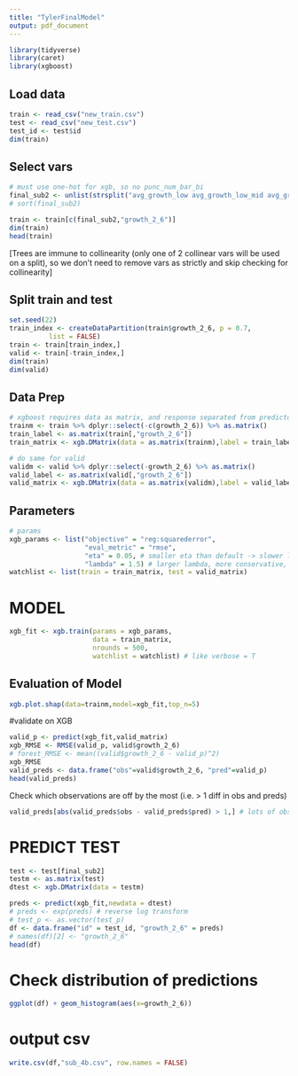 ---
title: "TylerFinalModel"
output: pdf_document
---

```{r, message=F}
library(tidyverse) 
library(caret)
library(xgboost)
```

## Load data
```{r,message=F}
train <- read_csv("new_train.csv")
test <- read_csv("new_test.csv")
test_id <- test$id
dim(train)
```

## Select vars
```{r}
# must use one-hot for xgb, so no punc_num_bar_bi  
final_sub2 <- unlist(strsplit("avg_growth_low avg_growth_low_mid avg_growth_mid_high avg_growth_high cnn_10 cnn_86 cnn_17 cnn_89 Num_Subscribers_Base_low_mid cnn_25 Num_Views_Base_mid_high cnn_12 views_2_hours MinsSince1 cnn_68 Duration cnn_19 count_vids_low_mid punc_num_bar cnn_88 DaysSince1 count_vids_high Num_Subscribers_Base_mid_high num_words num_uppercase_chars num_chars punc_num_at mean_green Num_Subscribers_Base_high num_non_stopwords mean_pixel_val mean_red p_non_stopwords hog_454 punc_num_com bin_hour.0 Num_Views_Base_high count_vids_low mean_blue p_digit_chars sd_green hog_40 hog_657 sd_blue hog_499"," ")) 
# sort(final_sub2)

train <- train[c(final_sub2,"growth_2_6")]
dim(train)
head(train)
```

[Trees are immune to collinearity (only one of 2 collinear vars will be used on a split), so we don't need to remove vars as strictly and skip checking for collinearity]

## Split train and test
```{r}
set.seed(22)
train_index <- createDataPartition(train$growth_2_6, p = 0.7, 
          list = FALSE)
train <- train[train_index,]
valid <- train[-train_index,]
dim(train)
dim(valid)
```

## Data Prep
```{r}
# xgboost requires data as matrix, and response separated from predictors
trainm <- train %>% dplyr::select(-c(growth_2_6)) %>% as.matrix()
train_label <- as.matrix(train[,"growth_2_6"])
train_matrix <- xgb.DMatrix(data = as.matrix(trainm),label = train_label)

# do same for valid
validm <- valid %>% dplyr::select(-growth_2_6) %>% as.matrix()
valid_label <- as.matrix(valid[,"growth_2_6"])
valid_matrix <- xgb.DMatrix(data = as.matrix(validm),label = valid_label)
```

## Parameters
```{r}
# params
xgb_params <- list("objective" = "reg:squarederror",
                   "eval_metric" = "rmse",
                   "eta" = 0.05, # smaller eta than default -> slower learning -> more robust
                   "lambda" = 1.5) # larger lambda, more conservative, less overfitting
watchlist <- list(train = train_matrix, test = valid_matrix)
```

# MODEL
```{r}
xgb_fit <- xgb.train(params = xgb_params,
                     data = train_matrix,
                     nrounds = 500,
                     watchlist = watchlist) # like verbose = T
```

## Evaluation of Model
```{r}
xgb.plot.shap(data=trainm,model=xgb_fit,top_n=5)
```
#validate on XGB
```{r}
valid_p <- predict(xgb_fit,valid_matrix)
xgb_RMSE <- RMSE(valid_p, valid$growth_2_6)
# forest_RMSE <- mean((valid$growth_2_6 - valid_p)^2)
xgb_RMSE
valid_preds <- data.frame("obs"=valid$growth_2_6, "pred"=valid_p)
head(valid_preds)
```

Check which observations are off by the most (i.e. > 1 diff in obs and preds)
```{r}
valid_preds[abs(valid_preds$obs - valid_preds$pred) > 1,] # lots of observations off by > 1 (140 for RF)
```

# PREDICT TEST
```{r}
test <- test[final_sub2]
testm <- as.matrix(test)
dtest <- xgb.DMatrix(data = testm)
```

```{r}
preds <- predict(xgb_fit,newdata = dtest)
# preds <- exp(preds) # reverse log transform
# test_p <- as.vector(test_p)
df <- data.frame("id" = test_id, "growth_2_6" = preds)
# names(df)[2] <- "growth_2_6"
head(df)
```

# Check distribution of predictions
```{r}
ggplot(df) + geom_histogram(aes(x=growth_2_6))
```

# output csv
```{r}
write.csv(df,"sub_4b.csv", row.names = FALSE)
```